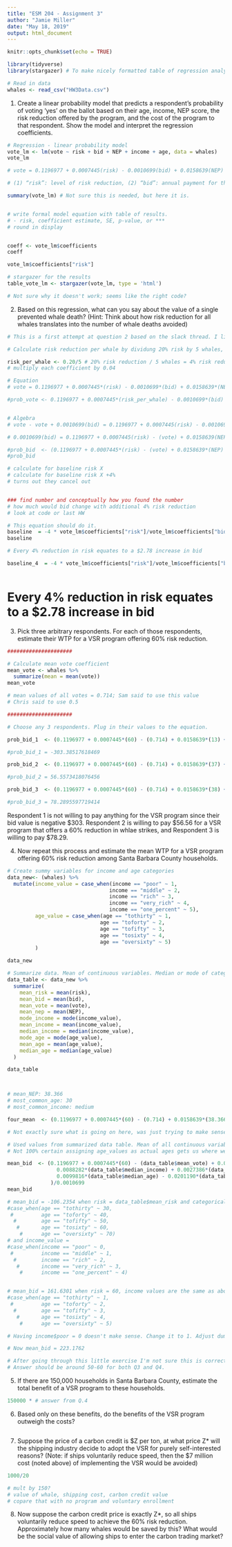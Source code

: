 ```yaml
---
title: "ESM 204 - Assignment 3"
author: "Jamie Miller"
date: "May 18, 2019"
output: html_document
---
```


```r
knitr::opts_chunk$set(echo = TRUE)

library(tidyverse)
library(stargazer) # To make nicely formatted table of regression analysis
```

```r
# Read in data
whales <- read_csv("HW3Data.csv")
```


1. Create a linear probability model that predicts a respondent’s probability of voting ‘yes’ on the ballot based on their age, income, NEP score, the risk reduction offered by the program, and the cost of the program to that respondent. Show the model and interpret the regression coefficients.

```r
# Regression - linear probability model
vote_lm <- lm(vote ~ risk + bid + NEP + income + age, data = whales)
vote_lm

# vote = 0.1196977 + 0.0007445(risk) - 0.0010699(bid) + 0.0158639(NEP) + 0.0088282(incomeone_percent) + 0.0027386(incomepoor) + 0.0074891(incomerich) + 0.0467922(incomevery_rich) + 0.0099816(agetofifty) - 0.0201190(agetoforty) - 0.0162261(agetosixty) + 0.0204401(agetothirty)

# (1) “risk”: level of risk reduction, (2) “bid”: annual payment for the household, (3) “vote”: 1 is yes, 0 is no, (4)”NEP” : measure of environmental concern (5)”income”: categorical variable for income level, (6)”age”: categorical variable for age.

summary(vote_lm) # Not sure this is needed, but here it is.


# write formal model equation with table of results.
# - risk, coefficient estimate, SE, p-value, or ***
# round in display


coeff <- vote_lm$coefficients
coeff

vote_lm$coefficients["risk"]

```


```r
# stargazer for the results
table_vote_lm <- stargazer(vote_lm, type = 'html')

# Not sure why it doesn't work; seems like the right code? 
```


2. Based on this regression, what can you say about the value of a single prevented whale death? (Hint: Think about how risk reduction for all whales translates into the number of whale deaths avoided)

```r
# This is a first attempt at question 2 based on the slack thread. I literally have no idea why it needs to be done this way.

# Calculate risk reduction per whale by dividung 20% risk by 5 whales, even though the wording seems to suggest that it is a 20% redutction for a whale. 

risk_per_whale <- 0.20/5 # 20% risk reduction / 5 whales = 4% risk reduction per whale
# multiply each coefficient by 0.04

# Equation
# vote = 0.1196977 + 0.0007445*(risk) - 0.0010699*(bid) + 0.0158639*(NEP) + 0.0088282*(incomeone_percent) + 0.0027386*(incomepoor) + 0.0074891*(incomerich) + 0.0467922*(incomevery_rich) + 0.0099816*(agetofifty) - 0.0201190*(agetoforty) - 0.0162261*(agetosixty) + 0.0204401*(agetothirty)

#prob_vote <- 0.1196977 + 0.0007445*(risk_per_whale) - 0.0010699*(bid) + 0.0158639*(NEP) + 0.0088282*(incomeone_percent) + 0.0027386*(incomepoor) + 0.0074891*(incomerich) + 0.0467922*(incomevery_rich) + 0.0099816*(agetofifty) - 0.0201190*(agetoforty) - 0.0162261*(agetosixty) + 0.0204401*(agetothirty)


# Algebra
# vote - vote + 0.0010699(bid) = 0.1196977 + 0.0007445(risk) - 0.0010699(bid) + 0.0158639(NEP) + 0.0088282(incomeone_percent) + 0.0027386(incomepoor) + 0.0074891(incomerich) + 0.0467922(incomevery_rich) + 0.0099816(agetofifty) - 0.0201190(agetoforty) - 0.0162261(agetosixty) + 0.0204401(agetothirty) - vote + 0.0010699(bid)

# 0.0010699(bid) = 0.1196977 + 0.0007445(risk) - (vote) + 0.0158639(NEP) + 0.0088282(incomeone_percent) + 0.0027386(incomepoor) + 0.0074891(incomerich) + 0.0467922(incomevery_rich) + 0.0099816(agetofifty) - 0.0201190(agetoforty) - 0.0162261(agetosixty) + 0.0204401(agetothirty) 

#prob_bid  <- (0.1196977 + 0.0007445*(risk) - (vote) + 0.0158639*(NEP) + 0.0088282*(incomeone_percent) + 0.0027386*(incomepoor) + 0.0074891*(incomerich) + 0.0467922*(incomevery_rich) + 0.0099816*(agetofifty) - 0.0201190*(agetoforty) - 0.0162261*(agetosixty) + 0.0204401*(agetothirty))/0.0010699
#prob_bid

# calculate for baseline risk X
# calculate for baseline risk X +4%
# turns out they cancel out


### find number and conceptually how you found the number
# how much would bid change with additional 4% risk reduction
# look at code or last HW 

# This equation should do it.
baseline  = -4 * vote_lm$coefficients["risk"]/vote_lm$coefficients["bid"]
baseline

# Every 4% reduction in risk equates to a $2.78 increase in bid

baseline_4  = -4 * vote_lm$coefficients["risk"]/vote_lm$coefficients["bid"] 



```
# Every 4% reduction in risk equates to a $2.78 increase in bid



3. Pick three arbitrary respondents. For each of those respondents, estimate their WTP for a VSR program offering 60% risk reduction.


```r

#####################

# Calculate mean vote coefficient
mean_vote <- whales %>% 
  summarize(mean = mean(vote))
mean_vote

# mean values of all votes = 0.714; Sam said to use this value
# Chris said to use 0.5

#####################

# Choose any 3 respondents. Plug in their values to the equation. 

prob_bid_1  <- (0.1196977 + 0.0007445*(60) - (0.714) + 0.0158639*(13) + 0.0088282*(1) + 0.0027386*(0) + 0.0074891*(0) + 0.0467922*(0) + 0.0099816*(1) - 0.0201190*(0) - 0.0162261*(0) + 0.0204401*(0))/0.0010699

#prob_bid_1 = -303.38517618469

prob_bid_2  <- (0.1196977 + 0.0007445*(60) - (0.714) + 0.0158639*(37) + 0.0088282*(0) + 0.0027386*(1) + 0.0074891*(0) + 0.0467922*(0) + 0.0099816*(0) - 0.0201190*(0) - 0.0162261*(0) + 0.0204401*(1))/0.0010699

#prob_bid_2 = 56.5573418076456

prob_bid_3  <- (0.1196977 + 0.0007445*(60) - (0.714) + 0.0158639*(38) + 0.0088282*(0) + 0.0027386*(0) + 0.0074891*(0) + 0.0467922*(1) + 0.0099816*(0) - 0.0201190*(0) - 0.0162261*(1) + 0.0204401*(0))/0.0010699

#prob_bid_3 = 78.2895597719414
```
Respondent 1 is not willing to pay anything for the VSR program since their bid value is negative \$303. Respondent 2 is willing to pay \$56.56 for a VSR program that offers a 60% reduction in whlae strikes, and Respondent 3 is willing to pay \$78.29.



4. Now repeat this process and estimate the mean WTP for a VSR program offering 60% risk reduction among Santa Barbara County households.

```r

# Create summy variables for income and age categories
data_new<- (whales) %>% 
  mutate(income_value = case_when(income == "poor" ~ 1,
                                 income == "middle" ~ 2,
                                 income == "rich" ~ 3,
                                 income == "very_rich" ~ 4,
                                 income == "one_percent" ~ 5),
         age_value = case_when(age == "tothirty" ~ 1,
                              age == "toforty" ~ 2,
                              age == "tofifty" ~ 3,
                              age == "tosixty" ~ 4,
                              age == "oversixty" ~ 5)
         )

data_new

# Summarize data. Mean of continuous variables. Median or mode of categorical dummy variables.
data_table <- data_new %>%
  summarize(
    mean_risk = mean(risk),
    mean_bid = mean(bid),
    mean_vote = mean(vote),
    mean_nep = mean(NEP),
    mode_income = mode(income_value),
    mean_income = mean(income_value),
    median_income = median(income_value),
    mode_age = mode(age_value),
    mean_age = mean(age_value),    
    median_age = median(age_value)
  )

data_table 




```

```r
# mean_NEP: 38.366
# most_common_age: 30
# most_common_income: medium 

four_mean  <- (0.1196977 + 0.0007445*(60) - (0.714) + 0.0158639*(38.366) + 0.0088282*(0) + 0.0027386*(0) + 0.0074891*(0) + 0.0467922*(0) + 0.0099816*(0) - 0.0201190*(0) - 0.0162261*(0) + 0.0204401*(1))/0.0010699

# Not exactly sure what is going on here, was just trying to make sense of what Tyler did. I feel like I need someone to talk to about this and there is no one at Bren :( 

```


```r

# Used values from summarized data table. Mean of all continuous variables. Used median of categorical variables. Mode did not work.
# Not 100% certain assigning age_values as actual ages gets us where we want to go. Try again with dummy variables 1-5

mean_bid  <- (0.1196977 + 0.0007445*(60) - (data_table$mean_vote) + 0.0158639*(data_table$mean_nep) + # Continuous variables
                0.0088282*(data_table$median_income) + 0.0027386*(data_table$median_income) + 0.0074891*(data_table$median_income) + 0.0467922*(data_table$median_income) +  # Income categories
                0.0099816*(data_table$median_age) - 0.0201190*(data_table$median_age) - 0.0162261*(data_table$median_age) + 0.0204401*(data_table$median_age)   # Age categories
              )/0.0010699
mean_bid

# mean_bid = -106.2354 when risk = data_table$mean_risk and categorical age variables are as follows: 
#case_when(age == "tothirty" ~ 30,
 #         age == "toforty" ~ 40,
  #        age == "tofifty" ~ 50,
   #       age == "tosixty" ~ 60,
    #      age == "oversixty" ~ 70)
# and income_value =
#case_when(income == "poor" ~ 0,
 #         income == "middle" ~ 1,
  #        income == "rich" ~ 2,
   #       income == "very_rich" ~ 3,
    #      income == "one_percent" ~ 4)


# mean_bid = 161.6301 when risk = 60, income values are the same as above, and categorical age variables are as follows: 
#case_when(age == "tothirty" ~ 1,
 #         age == "toforty" ~ 2,
  #        age == "tofifty" ~ 3,
   #       age == "tosixty" ~ 4,
    #      age == "oversixty" ~ 5)

# Having income$poor = 0 doesn't make sense. Change it to 1. Adjust dummy variables by 1.

# Now mean_bid = 223.1762

# After going through this little exercise I'm not sure this is correct or necessary anyway.
# Answer should be around 50-60 for both Q3 and Q4.

```



5. If there are 150,000 households in Santa Barbara County, estimate the total benefit of a VSR program to these households.

```r


150000 * # answer from Q.4
```

6. Based only on these benefits, do the benefits of the VSR program outweigh the costs?

```r


```


7. Suppose the price of a carbon credit is \$Z per ton, at what price Z* will the shipping industry decide to adopt the VSR for purely self-interested reasons? (Note: if ships voluntarily reduce speed, then the \$7 million cost (noted above) of implementing the VSR would be avoided)
```r

1000/20

# mult by 150?
# value of whale, shipping cost, carbon credit value
# copare that with no program and voluntary enrollment


```


8. Now suppose the carbon credit price is exactly Z*, so all ships voluntarily reduce speed to achieve the 60% risk reduction. Approximately how many whales would be saved by this? What would be the social value of allowing ships to enter the carbon trading market?

